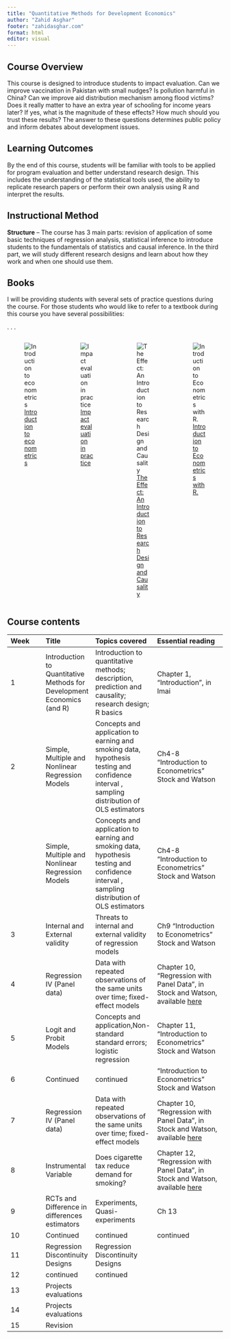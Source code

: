 ```yaml
---
title: "Quantitative Methods for Development Economics"
author: "Zahid Asghar"
footer: "zahidasghar.com"
format: html
editor: visual
---
```


## Course Overview

This course is designed to introduce students to impact evaluation. Can we improve vaccination in Pakistan with small nudges? Is pollution harmful in China? Can we improve aid distribution mechanism among flood victims? Does it really matter to have an extra year of schooling for income years later? If yes, what is the magnitude of these effects? How much should you trust these results? The answer to these questions determines public policy and inform debates about development issues.

## Learning Outcomes

By the end of this course, students will be familiar with tools to be applied for program evaluation and better understand research design. This includes the understanding of the statistical tools used, the ability to replicate research papers or perform their own analysis using R and interpret the results.

## Instructional Method

**Structure** -- The course has 3 main parts: revision of application of some basic techniques of regression analysis, statistical inference to introduce students to the fundamentals of statistics and causal inference. In the third part, we will study different research designs and learn about how they work and when one should use them.

## Books

I will be providing students with several sets of practice questions during the course. For those students who would like to refer to a textbook during this course you have several possibilities:

. . .

::: columns
::: {.column width="25%"}
![[Introduction to econometrics](https://www.pearson.com/en-us/subject-catalog/p/introduction-to-econometrics/P200000006421?view=educator)](econometrics.jpg)
:::

::: {.column width="25%"}
![[Impact evaluation in practice](https://www.worldbank.org/en/programs/sief-trust-fund/publication/impact-evaluation-in-practice)](impact_eval.jpg)
:::

::: {.column width="25%"}
![[The Effect: An Introduction to Research Design and Causality](https://theeffectbook.net/)](the_effect.jpg)
:::

::: {.column width="25%"}
![[Introduction to Econometrics with R.](https://www.econometrics-with-r.org/)](econometrics_R.png)
:::
:::


## Course contents

| **Week** | **Title**                                                              | **Topics covered**                                                                                                                         | **Essential reading**                                                                                                                                                                                                                                             |
|:--------------|:--------------|:--------------|:---------------------------|
| 1        | Introduction to Quantitative Methods for Development Economics (and R) | Introduction to quantitative methods; description, prediction and causality; research design; R basics                                     | Chapter 1, "Introduction", in Imai                                                                                                                                                                                                                                |
| 2        | Simple, Multiple and Nonlinear Regression Models                       | Concepts and application to earning and smoking data, hypothesis testing and confidence interval , sampling distribution of OLS estimators | Ch4-8 "Introduction to Econometrics" Stock and Watson                                                                                                                                                                                                             |
|          | Simple, Multiple and Nonlinear Regression Models                       | Concepts and application to earning and smoking data, hypothesis testing and confidence interval , sampling distribution of OLS estimators | Ch4-8 "Introduction to Econometrics" Stock and Watson                                                                                                                                                                                                             |
| 3        | Internal and External validity                                         | Threats to internal and external validity of regression models                                                                             | Ch9 "Introduction to Econometrics" Stock and Watson                                                                                                                                                                                                               |
| 4        | Regression IV (Panel data)                                             | Data with repeated observations of the same units over time; fixed-effect models                                                           | Chapter 10, "Regression with Panel Data", in Stock and Watson, available [here](https://moodle.ucl.ac.uk/pluginfile.php/3633836/mod_resource/content/1/Introduction_to_Econometrics_Update_Global_Edition_----_%28CHAPTER_10_Regression_with_Panel_Data%29-2.pdf) |
| 5        | Logit and Probit Models                                                | Concepts and application,Non-standard standard errors; logistic regression                                                                 | Chapter 11, "Introduction to Econometrics" Stock and Watson                                                                                                                                                                                                       |
| 6        | Continued                                                              | continued                                                                                                                                  | "Introduction to Econometrics" Stock and Watson                                                                                                                                                                                                                   |
| 7        | Regression IV (Panel data)                                             | Data with repeated observations of the same units over time; fixed-effect models                                                           | Chapter 10, "Regression with Panel Data", in Stock and Watson, available [here](https://moodle.ucl.ac.uk/pluginfile.php/3633836/mod_resource/content/1/Introduction_to_Econometrics_Update_Global_Edition_----_%28CHAPTER_10_Regression_with_Panel_Data%29-2.pdf) |
| 8        | Instrumental Variable                                                  | Does cigarette tax reduce demand for smoking?                                                                                              | Chapter 12, "Regression with Panel Data", in Stock and Watson, available [here](https://moodle.ucl.ac.uk/pluginfile.php/3633836/mod_resource/content/1/Introduction_to_Econometrics_Update_Global_Edition_----_%28CHAPTER_10_Regression_with_Panel_Data%29-2.pdf) |
| 9        | RCTs and Difference in differences estimators                          | Experiments, Quasi-experiments                                                                                                             | Ch 13                                                                                                                                                                                                                                                             |
| 10       | Continued                                                              | continued                                                                                                                                  | continued                                                                                                                                                                                                                                                         |
| 11       | Regression Discontinuity Designs                                       | Regression Discontinuity Designs                                                                                                           |                                                                                                                                                                                                                                                                   |
| 12       | continued                                                              | continued                                                                                                                                  |                                                                                                                                                                                                                                                                   |
| 13       | Projects evaluations                                                   |                                                                                                                                            |                                                                                                                                                                                                                                                                   |
| 14       | Projects evaluations                                                   |                                                                                                                                            |                                                                                                                                                                                                                                                                   |
| 15       | Revision                                                               |                                                                                                                                            |                                                                                                                                                                                                                                                                   |
